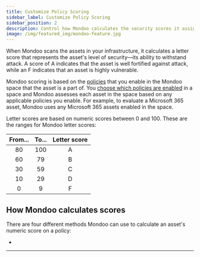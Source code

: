 ```yaml
---
title: Customize Policy Scoring
sidebar_label: Customize Policy Scoring
sidebar_position: 2
description: Control how Mondoo calculates the security scores it assigns to assets your infrastructure
image: /img/featured_img/mondoo-feature.jpg
---
```


When Mondoo scans the assets in your infrastructure, it calculates a letter score that represents the asset's level of security&mdash;its ability to withstand attack. A score of A indicates that the asset is well fortified against attack, while an F indicates that an asset is highly vulnerable.

Mondoo scoring is based on the [policies](/platform/security/posture/pac/) that you enable in the Mondoo space that the asset is a part of. You [choose which policies are enabled](/platform/security/posture/policies/) in a space and Mondoo assesses each asset in the space based on any applicable policies you enable. For example, to evaluate a Microsoft 365 asset, Mondoo uses any Microsoft 365 assets enabled in the space.

Letter scores are based on numeric scores between 0 and 100. These are the ranges for Mondoo letter scores:

| From... | To... | Letter score |
|:-------:|:-----:|:------------:|
| 80      | 100   | A            |
| 60      | 79    | B            |
| 30      | 59    | C            |
| 10      | 29    | D            |
| 0       | 9     | F            |

## How Mondoo calculates scores

There are four different methods Mondoo can use to calculate an asset's numeric score on a policy:

-

---
